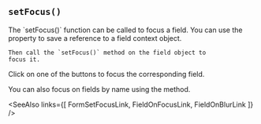 
## `setFocus()`

<Split>
  <div>
    The `setFocus()` function can be called to focus a field.
    You can use the <FieldOnLoadLink/> property to save a reference to
    a field context object.

    Then call the `setFocus()` method on the field object to
    focus it.
  </div>
  <TryItOut>
    Click on one of the buttons to focus the corresponding field.
  </TryItOut>
</Split>

<Example
  Component={SetFocus}
  code={SetFocusSrc}
  caption="setFocus()"
  highlightLines="26,29"
  expand
/>

<p>
  You can also focus on fields by name using the <FormLink/>
  <FormSetFocusLink/> method.
</p>

<SeeAlso
  links={[
    FormSetFocusLink,
    FieldOnFocusLink,
    FieldOnBlurLink
  ]}
/>

